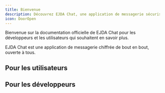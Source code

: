 ```yaml
---
title: Bienvenue
description: Découvrez EJDA Chat, une application de messagerie sécurisée et collaborative.
icon: DoorOpen
---
```


Bienvenue sur la documentation officielle de EJDA Chat pour les développeurs et les utilisateurs qui souhaitent en savoir plus.

EJDA Chat est une application de messagerie chiffrée de bout en bout, ouverte à tous.

## Pour les utilisateurs

<Card
  title="Documentation Utilisateurs"
  description="Découvrez comment utiliser EJDA Chat et profitez de toutes ses fonctionnalités."
  href="/docs/support"
/>

## Pour les développeurs

<Card
  title="Documentation Développeurs"
  description="Consultez la documentation technique pour contribuer au projet EJDA Chat."
  href="/docs/developpeurs"
/>